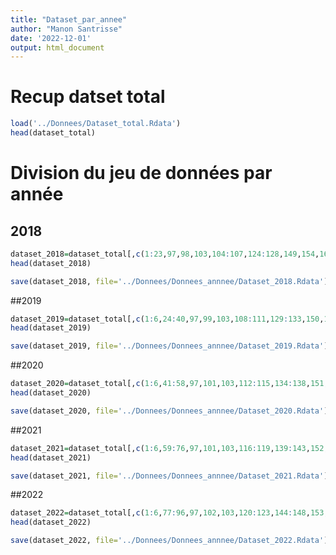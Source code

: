 ```yaml
---
title: "Dataset_par_annee"
author: "Manon Santrisse"
date: '2022-12-01'
output: html_document
---
```


# Recup datset total

```r
load('../Donnees/Dataset_total.Rdata')
head(dataset_total)
```


# Division du jeu de données par année

## 2018

```r
dataset_2018=dataset_total[,c(1:23,97,98,103,104:107,124:128,149,154,162,163,171,172,180)]
head(dataset_2018)
```


```r
save(dataset_2018, file='../Donnees/Donnees_annnee/Dataset_2018.Rdata')
```


##2019

```r
dataset_2019=dataset_total[,c(1:6,24:40,97,99,103,108:111,129:133,150,155,161,162,164,170,171,173,179,180)]
head(dataset_2019)
```


```r
save(dataset_2019, file='../Donnees/Donnees_annnee/Dataset_2019.Rdata')
```

##2020

```r
dataset_2020=dataset_total[,c(1:6,41:58,97,101,103,112:115,134:138,151,156,160,161,169,170,174,178,179)]
head(dataset_2020)
```


```r
save(dataset_2020, file='../Donnees/Donnees_annnee/Dataset_2020.Rdata')
```

##2021


```r
dataset_2021=dataset_total[,c(1:6,59:76,97,101,103,116:119,139:143,152,157,159,160,166,168,169,175,177,178)]
head(dataset_2021)
```


```r
save(dataset_2021, file='../Donnees/Donnees_annnee/Dataset_2021.Rdata')
```


##2022
```r
dataset_2022=dataset_total[,c(1:6,77:96,97,102,103,120:123,144:148,153,158,159,167,168,176,177)]
head(dataset_2022)
```


```r
save(dataset_2022, file='../Donnees/Donnees_annnee/Dataset_2022.Rdata')
```














































